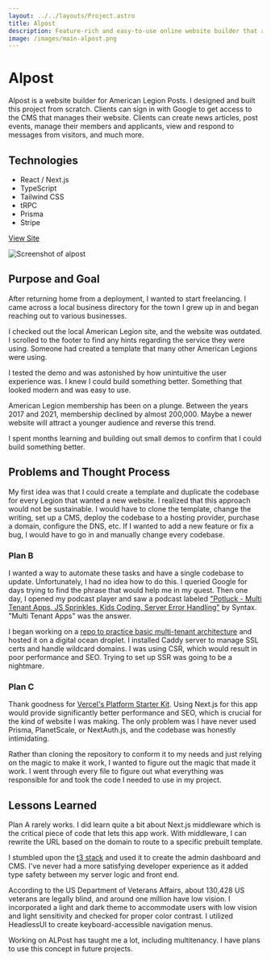 ```yaml
---
layout: ../../layouts/Project.astro
title: Alpost
description: Feature-rich and easy-to-use online website builder that allows the creation of a web presence for American Legion Posts using multi-tenant architecture.
image: /images/main-alpost.png
---
```



<GridCard spacing={true}>

# Alpost

Alpost is a website builder for American Legion Posts. I designed and built this project from scratch. Clients can sign in with Google to get access to the CMS that manages their website. Clients can create news articles, post events, manage their members and applicants, view and respond to messages from visitors, and much more.

## Technologies

- React / Next.js
- TypeScript
- Tailwind CSS
- tRPC
- Prisma
- Stripe

[View Site](https://alpost.org)

<Image
	src="/images/full-alpost.png"
	alt="Screenshot of alpost"
	width={1920}
	height={2318}
	fit="cover"
	position="top"
	class="w-full bg-stone-800"
/>

</GridCard>

<GridCard spacing={true}>

## Purpose and Goal

After returning home from a deployment, I wanted to start freelancing. I came across a local business directory for the town I grew up in and began reaching out to various businesses.

I checked out the local American Legion site, and the website was outdated. I scrolled to the footer to find any hints regarding the service they were using. Someone had created a template that many other American Legions were using.

I tested the demo and was astonished by how unintuitive the user experience was. I knew I could build something better. Something that looked modern and was easy to use.

American Legion membership has been on a plunge. Between the years 2017 and 2021, membership declined by almost 200,000. Maybe a newer website will attract a younger audience and reverse this trend.

I spent months learning and building out small demos to confirm that I could build something better.

</GridCard>

<GridCard spacing={true}>

## Problems and Thought Process

My first idea was that I could create a template and duplicate the codebase for every Legion that wanted a new website. I realized that this approach would not be sustainable. I would have to clone the template, change the writing, set up a CMS, deploy the codebase to a hosting provider, purchase a domain, configure the DNS, etc. If I wanted to add a new feature or fix a bug, I would have to go in and manually change every codebase.

### Plan B

I wanted a way to automate these tasks and have a single codebase to update. Unfortunately, I had no idea how to do this. I queried Google for days trying to find the phrase that would help me in my quest. Then one day, I opened my podcast player and saw a podcast labeled ["Potluck - Multi Tenant Apps, JS Sprinkles, Kids Coding, Server Error Handling"](https://syntax.fm/show/448/potluck-multi-tenant-apps-js-sprinkles-kids-coding-server-error-handling) by Syntax. "Multi Tenant Apps" was the answer.

I began working on a [repo to practice basic multi-tenant architecture](https://github.com/raymondkneipp/multi-tenant-via-subdomain) and hosted it on a digital ocean droplet. I installed Caddy server to manage SSL certs and handle wildcard domains. I was using CSR, which would result in poor performance and SEO. Trying to set up SSR was going to be a nightmare.

### Plan C

Thank goodness for [Vercel's Platform Starter Kit](https://vercel.com/guides/nextjs-multi-tenant-application). Using Next.js for this app would provide significantly better performance and SEO, which is crucial for the kind of website I was making. The only problem was I have never used Prisma, PlanetScale, or NextAuth.js, and the codebase was honestly intimidating.

Rather than cloning the repository to conform it to my needs and just relying on the magic to make it work, I wanted to figure out the magic that made it work. I went through every file to figure out what everything was responsible for and took the code I needed to use in my project.

</GridCard>

<GridCard spacing={true}>

## Lessons Learned

Plan A rarely works. I did learn quite a bit about Next.js middleware which is the critical piece of code that lets this app work. With middleware, I can rewrite the URL based on the domain to route to a specific prebuilt template.

I stumbled upon the [t3 stack](https://create.t3.gg) and used it to create the admin dashboard and CMS. I've never had a more satisfying developer experience as it added type safety between my server logic and front end.

According to the US Department of Veterans Affairs, about 130,428 US veterans are legally blind, and around one million have low vision. I incorporated a light and dark theme to accommodate users with low vision and light sensitivity and checked for proper color contrast. I utilized HeadlessUI to create keyboard-accessible navigation menus.

Working on ALPost has taught me a lot, including multitenancy. I have plans to use this concept in future projects.

</GridCard>

